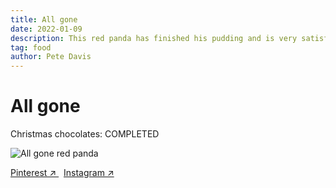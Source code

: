 ```yaml
---
title: All gone
date: 2022-01-09
description: This red panda has finished his pudding and is very satisfied
tag: food
author: Pete Davis
---
```



# All gone

Christmas chocolates: COMPLETED

<Image
  src="/images/2-all-gone-red-panda.jpeg"
  alt="All gone red panda"
  width={1000}
  height={1000}
  priority
  className="next-image"
/>

[Pinterest ↗ ](https://www.pinterest.co.uk/pin/530580399859827847)&nbsp; [Instagram ↗ ](https://www.instagram.com/p/CYgL8A6Dwmv/)
